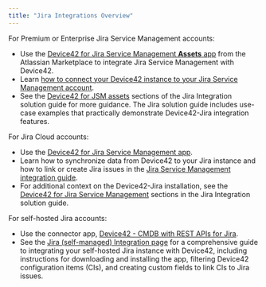 ```yaml
---
title: "Jira Integrations Overview"
---
```


For Premium or Enterprise Jira Service Management accounts:

- Use the [Device42 for Jira Service Management **Assets** app](https://marketplace.atlassian.com/apps/1229672/device42-for-jira-service-management-assets?hosting=cloud&tab=overview) from the Atlassian Marketplace to integrate Jira Service Management with Device42.
- Learn [how to connect your Device42 instance to your Jira Service Management account](device42-jira-assets-integration.mdx).
- See the [Device42 for JSM assets](/solution-guides/jira-service-management-integration/#configure-device42-for-jsm-assets-the-settings-tab.mdx) sections of the Jira Integration solution guide for more guidance. The Jira solution guide includes use-case examples that practically demonstrate Device42-Jira integration features.

For Jira Cloud accounts:

- Use the [Device42 for Jira Service Management app](https://marketplace.atlassian.com/apps/1218369/device42-for-jira-service-management?hosting=cloud&tab=overview).
- Learn how to synchronize data from Device42 to your Jira instance and how to link or create Jira issues in the [Jira Service Management integration guide](device42-jira-cloud-integration.mdx).
- For additional context on the Device42-Jira installation, see the [Device42 for Jira Service Management](/solution-guides/jira-service-management-integration/#device42-for-jira-service-management.md) sections in the Jira Integration solution guide.

For self-hosted Jira accounts:

- Use the connector app, [Device42 - CMDB with REST APIs for Jira](https://marketplace.atlassian.com/apps/1213601/device42-cmdb-with-rest-apis-for-jira?hosting=datacenter&tab=overview).
- See the [Jira (self-managed) Integration page](device42-jira-integration.md) for a comprehensive guide to integrating your self-hosted Jira instance with Device42, including instructions for downloading and installing the app, filtering Device42 configuration items (CIs), and creating custom fields to link CIs to Jira issues.